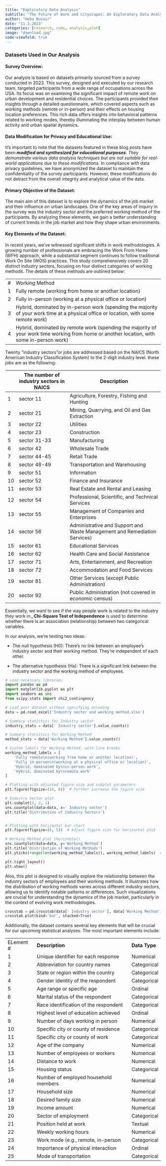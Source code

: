 ---
title: "Exploratory Data Analysis"
subtitle: "The Future of Work and Cityscapes: An Exploratory Data Analysis"
author: "Heba Nusair"
date: "11.3.2023"
categories: [research, code, analysis,plot]
image: "download.jpg"
code-viewfold: true
---

### Datasets Used in Our Analysis

#### **Survey Overview:**

Our analysis is based on datasets primarily sourced from a survey conducted in 2023. This survey, designed and executed by our research team, targeted participants from a wide range of occupations across the USA. Its focus was on examining the significant impact of remote work on urban development and residential choices. The participants provided their insights through a detailed questionnaire, which covered aspects such as working methods (remote or in-person) and their effects on housing location preferences. This rich data offers insights into behavioral patterns related to working modes, thereby illuminating the interplay between human activity and urban spatial dynamics.

#### **Data Modification for Privacy and Educational Use:**

It's important to note that the datasets featured in these blog posts have been ***modified and synthesized for educational purposes**. They demonstrate various data analysis techniques but are not suitable for real-world applications due to these modifications.* In compliance with data privacy guidelines, we have anonymized the dataset to maintain the confidentiality of the survey participants. However, these modifications do not detract from the overall integrity and analytical value of the data.

#### **Primary Objective of the Dataset:**

The main aim of this dataset is to explore the dynamics of the job market and their influence on urban landscapes. One of the key areas of inquiry in the survey was the industry sector and the preferred working method of the participants. By analyzing these elements, we gain a better understanding of current trends in the job market and how they shape urban environments.

#### **Key Elements of the Dataset:**

In recent years, we've witnessed significant shifts in work methodologies. A growing number of professionals are embracing the Work From Home (WFH) approach, while a substantial segment continues to follow traditional Work On Site (WOS) practices. This study comprehensively covers 20 distinct industry sectors, focusing on four distinct categories of working methods. The details of these methods are outlined below:

|     |                                                                                                                                            |
|-----|--------------------------------------------------------------------------------------------------------------------------------------------|
| \#  | Working Method                                                                                                                             |
| 1   | Fully remote (working from home or another location)                                                                                       |
| 2   | Fully in-person (working at a physical office or location)                                                                                 |
| 3   | Hybrid, dominated by in-person work (spending the majority of your work time at a physical office or location, with some remote work)      |
| 4   | Hybrid, dominated by remote work (spending the majority of your work time working from home or another location, with some in-person work) |

Twenty "industry sectors"or jobs are addressed based on the NAICS (North American Industry Classification System) to the 2-digit industry level. these jobs are as the following:

|     | The number of industry sectors in NAICS | Description                                                               |
|-----|-----------------------------------------|---------------------------------------------------------------------------|
| 1   | sector 11                               | Agriculture, Forestry, Fishing and Hunting                                |
| 2   | sector 21                               | Mining, Quarrying, and Oil and Gas Extraction                             |
| 3   | sector 22                               | Utilities                                                                 |
| 4   | sector 23                               | Construction                                                              |
| 5   | sector 31-33                            | Manufacturing                                                             |
| 6   | sector 42                               | Wholesale Trade                                                           |
| 7   | sector 44-45                            | Retail Trade                                                              |
| 8   | sector 48-49                            | Transportation and Warehousing                                            |
| 9   | sector 51                               | Information                                                               |
| 10  | sector 52                               | Finance and Insurance                                                     |
| 11  | sector 53                               | Real Estate and Rental and Leasing                                        |
| 12  | sector 54                               | Professional, Scientific, and Technical Services                          |
| 13  | sector 55                               | Management of Companies and Enterprises                                   |
| 14  | sector 56                               | Administrative and Support and Waste Management and Remediation Services) |
| 15  | sector 61                               | Educational Services                                                      |
| 16  | sector 62                               | Health Care and Social Assistance                                         |
| 17  | sector 71                               | Arts, Entertainment, and Recreation                                       |
| 18  | sector 72                               | Accommodation and Food Services                                           |
| 19  | sector 81                               | Other Services (except Public Administration)                             |
| 20  | sector 92                               | Public Administration (not covered in economic census)                    |

Essentially, we want to see if the way people work is related to the industry they work in.**, Chi-Square Test of Independence** is used to determine whether there is an association (relationship) between two categorical variables.

In our analysis, we're testing two ideas:

-   The null hypothesis (H0): There's no link between an employee's industry sector and their working method. They're independent of each other.

-   The alternative hypothesis (Ha): There is a significant link between the industry sector and the working method of employees.

```{python}
# Load necessary libraries
import pandas as pd
import matplotlib.pyplot as plt
import seaborn as sns
from scipy.stats import chi2_contingency

# Load your dataset without specifying encoding
data = pd.read_excel('Industry sector and working method.xlsx')

# Summary statistics for Industry sector
industry_stats = data[' Industry sector'].value_counts()

# Summary statistics for Working Method
method_stats = data['Working Method'].value_counts()

# Custom labels for Working Method, with line breaks
working_method_labels = [
    'Fully remote\n(working from home or another location)',
    'Fully in-person\n(working at a physical office or location)',
    'Hybrid, dominated by\nin-person work',
    'Hybrid, dominated by\nremote work'
]

# Plotting with adjusted figure size and subplot parameters
plt.figure(figsize=(14, 8))  # Further increase the figure size

# Industry Sector plot
plt.subplot(1, 2, 1)
sns.countplot(data=data, x=' Industry sector')
plt.title('Distribution of Industry Sectors')


# Plotting with horizontal bar chart
plt.figure(figsize=(6, 5))  # Adjust figure size for horizontal plot

# Working Method plot (horizontal)
sns.countplot(data=data, y='Working Method')
plt.title('Distribution of Working Methods')
plt.yticks(range(len(working_method_labels)), working_method_labels)  # Set y-axis labels

plt.tight_layout()
plt.show()


```

Alos, this plot is designed to visually explore the relationship between the industry sectors of employees and their working methods. It illustrates how the distribution of working methods varies across different industry sectors, allowing us to identify notable patterns or differences. Such visualizations are crucial for understanding the dynamics of the job market, particularly in the context of evolving work methodologies.

```{python}

crosstab = pd.crosstab(data[' Industry sector'], data['Working Method'])
crosstab.plot(kind='bar', stacked=True)

```

Additionally, the dataset contains several key elements that will be crucial for our upcoming statistical analyses. The most important elements include:

|            |                                       |               |
|------------|---------------------------------------|---------------|
| ELement \# | **Description**                       | **Data Type** |
| 1          | Unique identifier for each response   | Numerical     |
| 2          | Abbreviation for country names        | Categorical   |
| 3          | State or region within the country    | Categorical   |
| 4          | Gender identity of the respondent     | Categorical   |
| 5          | Age range or specific age             | Ordinal       |
| 6          | Marital status of the respondent      | Categorical   |
| 7          | Race identification of the respondent | Categorical   |
| 8          | Highest level of education achieved   | Ordinal       |
| 9          | Number of days working in person      | Numerical     |
| 10         | Specific city or county of residence  | Categorical   |
| 11         | Specific city or county of work       | Categorical   |
| 12         | Age of the company                    | Numerical     |
| 13         | Number of employees or workers        | Numerical     |
| 14         | Distance to work                      | Numerical     |
| 15         | Housing status                        | Categorical   |
| 16         | Number of employed household members  | Numerical     |
| 17         | Household size                        | Numerical     |
| 18         | Desired family size                   | Numerical     |
| 19         | Income amount                         | Numerical     |
| 20         | Sector of employment                  | Categorical   |
| 21         | Position held at work                 | Textual       |
| 22         | Weekly working hours                  | Numerical     |
| 23         | Work mode (e.g., remote, in-person    | Categorical   |
| 24         | Importance of physical interaction    | Ordinal       |
| 25         | Mode of transportation                | Categorical   |
